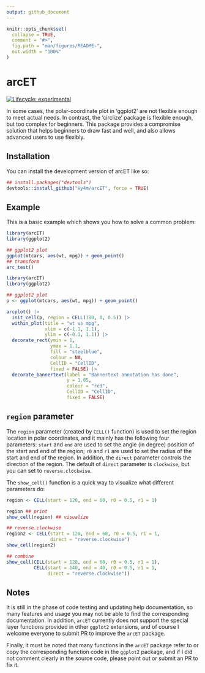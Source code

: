 ```yaml
---
output: github_document
---
```


<!-- README.md is generated from README.Rmd. Please edit that file -->

```r
knitr::opts_chunk$set(
  collapse = TRUE,
  comment = "#>",
  fig.path = "man/figures/README-",
  out.width = "100%"
)
```

# arcET

<!-- badges: start -->
[![Lifecycle: experimental](https://img.shields.io/badge/lifecycle-experimental-orange.svg)](https://lifecycle.r-lib.org/articles/stages.html#experimental)
<!-- badges: end -->

In some cases, the polar-coordinate plot in 'ggplot2' are not flexible enough to meet actual needs. In contrast, the 'circlize' package is flexible enough, but too complex for beginners. This package provides a compromise solution that helps beginners to draw fast and well, and also allows advanced users to use flexibly.

## Installation

You can install the development version of arcET like so:

``` r
## install.packages("devtools")
devtools::install_github("Hy4m/arcET", force = TRUE)
```

## Example

This is a basic example which shows you how to solve a common problem:

```r
library(arcET)
library(ggplot2)

## ggplot2 plot
ggplot(mtcars, aes(wt, mpg)) + geom_point()
## transform
arc_test()
```

```r
library(arcET)
library(ggplot2)

## ggplot2 plot
p <- ggplot(mtcars, aes(wt, mpg)) + geom_point()

arcplot() |>
  init_cell(p, region = CELL(180, 0, 0.5)) |>
  within_plot(title = "wt vs mpg",
              xlim = c(-1.1, 1.1),
              ylim = c(-0.1, 1.1)) |>
  decorate_rect(ymin = 1,
                ymax = 1.1,
                fill = "steelblue",
                colour = NA,
                CellID = "CellID",
                fixed = FALSE) |>
  decorate_bannertext(label = "Bannertext annotation has done",
                      y = 1.05,
                      colour = "red",
                      CellID = "CellID",
                      fixed = FALSE)
```

## `region` parameter

The `region` parameter (created by `CELL()` function) is used to set the region location in polar coordinates, and it mainly has the following four parameters: `start` and `end` are used to set the angle (in degree) position of the start and end of the region; `r0` and `r1` are used to set the radius of the start and end of the region. In addition, the `direct` parameter controls the direction of the region. The default of `direct` parameter is `clockwise`, but you can set to `reverse.clockwise`.

The `show_cell()` function is a quick way to visualize what different parameters do:

```r
region <- CELL(start = 120, end = 60, r0 = 0.5, r1 = 1)

region ## print
show_cell(region) ## visualize

## reverse.clockwise
region2 <- CELL(start = 120, end = 60, r0 = 0.5, r1 = 1,
                direct = "reverse.clockwise")
show_cell(region2)

## combine
show_cell(CELL(start = 120, end = 60, r0 = 0.5, r1 = 1),
          CELL(start = 140, end = 40, r0 = 0.5, r1 = 1,
               direct = "reverse.clockwise"))
```


## Notes
It is still in the phase of code testing and updating help documentation, so many features and usage you may not be able to find the corresponding documentation. In addition, `arcET` currently does not support the special layer functions provided in other `ggplot2` extensions, and of course I welcome everyone to submit PR to improve the `arcET` package.

Finally, it must be noted that many functions in the `arcET` package refer to or copy the corresponding function code in the `ggplot2` package, and if I did not comment clearly in the source code, please point out or submit an PR to fix it.
